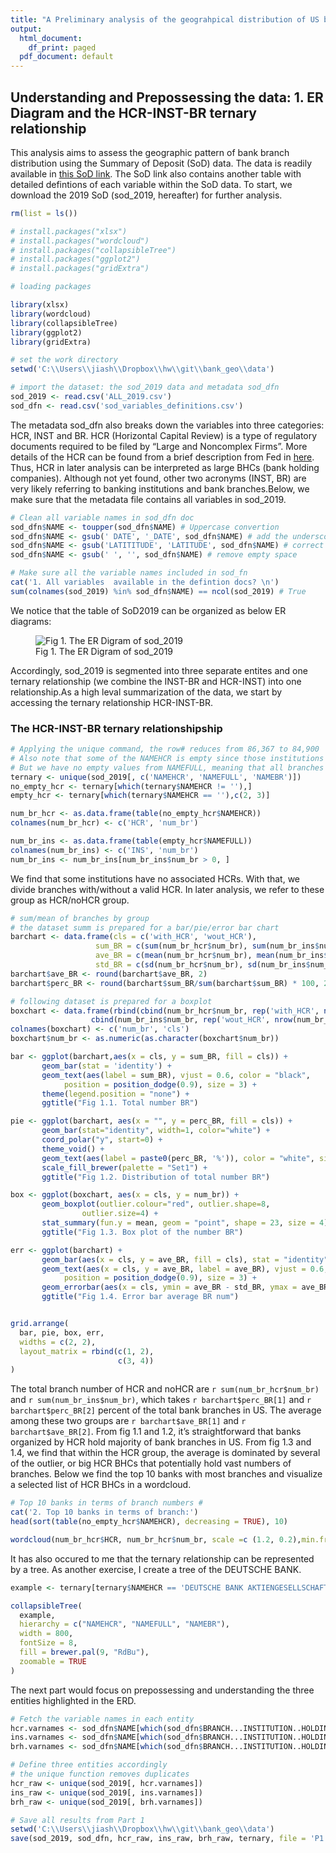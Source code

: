 ---
title: "A Preliminary analysis of the geograhpical distribution of US banks in 2019"
output:
  html_document:
    df_print: paged
  pdf_document: default
---

## Understanding and Prepossessing the data: 1. ER Diagram and the HCR-INST-BR ternary relationship

This analysis aims to assess the geographic pattern of bank branch distribution using the Summary of Deposit (SoD) data. The data is readily available in [this SoD link](https://www7.fdic.gov/sod/sodDownload3.asp?sState=all&sInfoAsOf=2019&submit1=Continue&barItem=6). The SoD link also contains another table with detailed defintions of each variable within the SoD data. To start, we download the 2019 SoD (sod_2019, hereafter) for further analysis.

```{r}

rm(list = ls())

# install.packages("xlsx")
# install.packages("wordcloud")
# install.packages("collapsibleTree")
# install.packages("ggplot2")
# install.packages("gridExtra")

# loading packages

library(xlsx)
library(wordcloud)
library(collapsibleTree)
library(ggplot2)
library(gridExtra)

```

```{r}

# set the work directory
setwd('C:\\Users\\jiash\\Dropbox\\hw\\git\\bank_geo\\data')

# import the dataset: the sod_2019 data and metadata sod_dfn
sod_2019 <- read.csv('ALL_2019.csv')
sod_dfn <- read.csv('sod_variables_definitions.csv')

```

The metadata sod_dfn also breaks down the variables into three categories: HCR, INST and BR. 
HCR (Horizontal Capital Review) is a type of regulatory documents required to be filed by "Large and Noncomplex Firms". More details of the HCR can be found from a brief description from Fed in [here](https://www.federalreserve.gov/publications/2019-may-supervision-and-regulation-report-supervisory-developments.htm). Thus, HCR in later analysis can be interpreted as large BHCs (bank holding companies). Although not yet found, other two acronyms (INST, BR) are very likely referring to banking institutions and bank branches.Below, we make sure that the metadata file contains all variables in sod_2019.

```{r}

# Clean all variable names in sod_dfn doc
sod_dfn$NAME <- toupper(sod_dfn$NAME) # Uppercase convertion
sod_dfn$NAME <- gsub(' DATE', '_DATE', sod_dfn$NAME) # add the underscore to date variables
sod_dfn$NAME <- gsub('LATITITUDE', 'LATITUDE', sod_dfn$NAME) # correct the typo
sod_dfn$NAME <- gsub(' ', '', sod_dfn$NAME) # remove empty space

# Make sure all the variable names included in sod_fn
cat('1. All variables  available in the defintion docs? \n')
sum(colnames(sod_2019) %in% sod_dfn$NAME) == ncol(sod_2019) # True

```

We notice that the table of SoD2019 can be organized as below ER diagrams:

![Fig 1. The ER Digram of sod_2019](C:\\Users\\jiash\\Dropbox\\hw\\git\\bank_geo\\ERD.png)

Accordingly, sod_2019 is segmented into three separate entites and one ternary relationship (we combine the INST-BR and HCR-INST) into one relationship.As a high leval summarization of the data, we start by accessing the ternary relationship HCR-INST-BR.


### The HCR-INST-BR ternary relationshipship

```{r}

# Applying the unique command, the row# reduces from 86,367 to 84,900
# Also note that some of the NAMEHCR is empty since those institutions have no HCR
# But we have no empty values from NAMEFULL, meaning that all branches are associated with an INST
ternary <- unique(sod_2019[, c('NAMEHCR', 'NAMEFULL', 'NAMEBR')])
no_empty_hcr <- ternary[which(ternary$NAMEHCR != ''),]
empty_hcr <- ternary[which(ternary$NAMEHCR == ''),c(2, 3)]

num_br_hcr <- as.data.frame(table(no_empty_hcr$NAMEHCR))
colnames(num_br_hcr) <- c('HCR', 'num_br')

num_br_ins <- as.data.frame(table(empty_hcr$NAMEFULL))
colnames(num_br_ins) <- c('INS', 'num_br')
num_br_ins <- num_br_ins[num_br_ins$num_br > 0, ]

```

We find that some institutions have no associated HCRs. With that, we divide branches with/without a valid HCR. In later analysis, we refer to these group as HCR/noHCR group.

```{r}

# sum/mean of branches by group
# the dataset summ is prepared for a bar/pie/error bar chart
barchart <- data.frame(cls = c('with_HCR', 'wout_HCR'),
                   sum_BR = c(sum(num_br_hcr$num_br), sum(num_br_ins$num_br)),
                   ave_BR = c(mean(num_br_hcr$num_br), mean(num_br_ins$num_br)),
                   std_BR = c(sd(num_br_hcr$num_br), sd(num_br_ins$num_br)))
barchart$ave_BR <- round(barchart$ave_BR, 2)
barchart$perc_BR <- round(barchart$sum_BR/sum(barchart$sum_BR) * 100, 2)

# following dataset is prepared for a boxplot
boxchart <- data.frame(rbind(cbind(num_br_hcr$num_br, rep('with_HCR', nrow(num_br_hcr))),
                  cbind(num_br_ins$num_br, rep('wout_HCR', nrow(num_br_ins)))))
colnames(boxchart) <- c('num_br', 'cls')
boxchart$num_br <- as.numeric(as.character(boxchart$num_br))

bar <- ggplot(barchart,aes(x = cls, y = sum_BR, fill = cls)) + 
       geom_bar(stat = 'identity') + 
       geom_text(aes(label = sum_BR), vjust = 0.6, color = "black",
            position = position_dodge(0.9), size = 3) +
       theme(legend.position = "none") + 
       ggtitle("Fig 1.1. Total number BR")

pie <- ggplot(barchart, aes(x = "", y = perc_BR, fill = cls)) +
       geom_bar(stat="identity", width=1, color="white") +
       coord_polar("y", start=0) +
       theme_void() +
       geom_text(aes(label = paste0(perc_BR, '%')), color = "white", size = 3, position = position_stack(vjust = 0.5)) +
       scale_fill_brewer(palette = "Set1") + 
       ggtitle("Fig 1.2. Distribution of total number BR")

box <- ggplot(boxchart, aes(x = cls, y = num_br)) + 
       geom_boxplot(outlier.colour="red", outlier.shape=8,
                outlier.size=4) + 
       stat_summary(fun.y = mean, geom = "point", shape = 23, size = 4) + 
       ggtitle("Fig 1.3. Box plot of the number BR")

err <- ggplot(barchart) +
       geom_bar(aes(x = cls, y = ave_BR, fill = cls), stat = "identity", alpha = 0.5) + 
       geom_text(aes(x = cls, y = ave_BR, label = ave_BR), vjust = 0.6, color = "black",
            position = position_dodge(0.9), size = 3) +
       geom_errorbar(aes(x = cls, ymin = ave_BR - std_BR, ymax = ave_BR + std_BR), width = 0.2, colour = "orange", alpha = 0.9, size = 1.5)  + 
       ggtitle("Fig 1.4. Error bar average BR num")


grid.arrange(
  bar, pie, box, err,
  widths = c(2, 2),
  layout_matrix = rbind(c(1, 2),
                        c(3, 4))
)


```

The total branch number of HCR and noHCR are `r sum(num_br_hcr$num_br)` and `r sum(num_br_ins$num_br)`, which takes `r barchart$perc_BR[1]` and `r barchart$perc_BR[2]` percent of the total bank branches in US. The average among these two groups are `r barchart$ave_BR[1]` and `r barchart$ave_BR[2]`. From fig 1.1 and 1.2, it's straightforward that banks organized by HCR hold majority of bank branches in US. From fig 1.3 and 1.4, we find that within the HCR group, the average is dominated by several of the outlier, or big HCR BHCs that potentially hold vast numbers of branches. Below we find the top 10 banks with most branches and visualize a selected list of HCR BHCs in a wordcloud.

```{r}

# Top 10 banks in terms of branch numbers #
cat('2. Top 10 banks in terms of branch:')
head(sort(table(no_empty_hcr$NAMEHCR), decreasing = TRUE), 10)

wordcloud(num_br_hcr$HCR, num_br_hcr$num_br, scale =c (1.2, 0.2),min.freq = 500, colors = palette())

```

It has also occured to me that the ternary relationship can be represented by a tree. As another exercise, I create a tree of the DEUTSCHE BANK.

```{r}

example <- ternary[ternary$NAMEHCR == 'DEUTSCHE BANK AKTIENGESELLSCHAFT', ]

collapsibleTree(
  example,
  hierarchy = c("NAMEHCR", "NAMEFULL", "NAMEBR"),
  width = 800,
  fontSize = 8,
  fill = brewer.pal(9, "RdBu"),
  zoomable = TRUE
)

```

The next part would focus on prepossessing and understanding the three entities highlighted in the ERD.

```{r}

# Fetch the variable names in each entity
hcr.varnames <- sod_dfn$NAME[which(sod_dfn$BRANCH...INSTITUTION..HOLDING.CO == 'HCR')] # bank-holding company
ins.varnames <- sod_dfn$NAME[which(sod_dfn$BRANCH...INSTITUTION..HOLDING.CO == 'INST')] # banks
brh.varnames <- sod_dfn$NAME[which(sod_dfn$BRANCH...INSTITUTION..HOLDING.CO == 'BR')] # bank branches

# Define three entities accordingly
# the unique function removes duplicates
hcr_raw <- unique(sod_2019[, hcr.varnames])
ins_raw <- unique(sod_2019[, ins.varnames])
brh_raw <- unique(sod_2019[, brh.varnames])

# Save all results from Part 1
setwd('C:\\Users\\jiash\\Dropbox\\hw\\git\\bank_geo\\data')
save(sod_2019, sod_dfn, hcr_raw, ins_raw, brh_raw, ternary, file = 'P1.RData')

```
